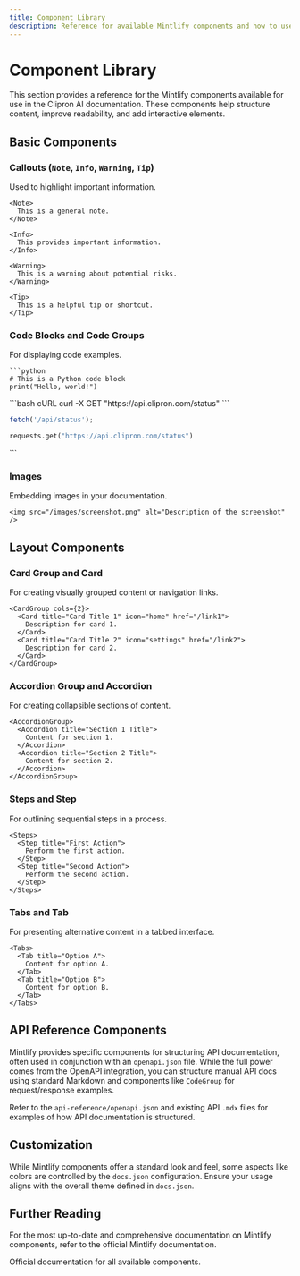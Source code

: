 ```yaml
---
title: Component Library
description: Reference for available Mintlify components and how to use them in Clipron AI documentation.
---
```


# Component Library

This section provides a reference for the Mintlify components available for use in the Clipron AI documentation. These components help structure content, improve readability, and add interactive elements.

## Basic Components

### Callouts (`Note`, `Info`, `Warning`, `Tip`)

Used to highlight important information.

```mdx
<Note>
  This is a general note.
</Note>

<Info>
  This provides important information.
</Info>

<Warning>
  This is a warning about potential risks.
</Warning>

<Tip>
  This is a helpful tip or shortcut.
</Tip>
```

### Code Blocks and Code Groups

For displaying code examples.

```mdx
```python
# This is a Python code block
print("Hello, world!")
```

<CodeGroup>
```bash cURL
curl -X GET "https://api.clipron.com/status"
```

```javascript JavaScript
fetch('/api/status');
```

```python Python
requests.get("https://api.clipron.com/status")
```
</CodeGroup>
```

### Images

Embedding images in your documentation.

```mdx
<img src="/images/screenshot.png" alt="Description of the screenshot" />
```

## Layout Components

### Card Group and Card

For creating visually grouped content or navigation links.

```mdx
<CardGroup cols={2}>
  <Card title="Card Title 1" icon="home" href="/link1">
    Description for card 1.
  </Card>
  <Card title="Card Title 2" icon="settings" href="/link2">
    Description for card 2.
  </Card>
</CardGroup>
```

### Accordion Group and Accordion

For creating collapsible sections of content.

```mdx
<AccordionGroup>
  <Accordion title="Section 1 Title">
    Content for section 1.
  </Accordion>
  <Accordion title="Section 2 Title">
    Content for section 2.
  </Accordion>
</AccordionGroup>
```

### Steps and Step

For outlining sequential steps in a process.

```mdx
<Steps>
  <Step title="First Action">
    Perform the first action.
  </Step>
  <Step title="Second Action">
    Perform the second action.
  </Step>
</Steps>
```

### Tabs and Tab

For presenting alternative content in a tabbed interface.

```mdx
<Tabs>
  <Tab title="Option A">
    Content for option A.
  </Tab>
  <Tab title="Option B">
    Content for option B.
  </Tab>
</Tabs>
```

## API Reference Components

Mintlify provides specific components for structuring API documentation, often used in conjunction with an `openapi.json` file. While the full power comes from the OpenAPI integration, you can structure manual API docs using standard Markdown and components like `CodeGroup` for request/response examples.

Refer to the `api-reference/openapi.json` and existing API `.mdx` files for examples of how API documentation is structured.

## Customization

While Mintlify components offer a standard look and feel, some aspects like colors are controlled by the `docs.json` configuration. Ensure your usage aligns with the overall theme defined in `docs.json`.

## Further Reading

For the most up-to-date and comprehensive documentation on Mintlify components, refer to the official Mintlify documentation.

<CardGroup cols={1}>
  <Card title="Mintlify Components Reference" icon="book" href="https://mintlify.com/docs/components">
    Official documentation for all available components.
  </Card>
</CardGroup>
